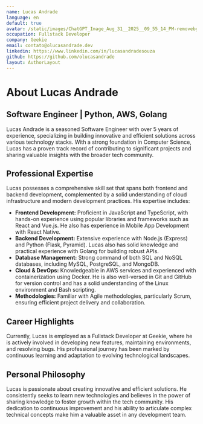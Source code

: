 ```yaml
---
name: Lucas Andrade
language: en
default: true
avatar: /static/images/ChatGPT_Image_Aug_31__2025__09_55_14_PM-removebg-preview.png
occupation: Fullstack Developer
company: Geekie
email: contato@olucasandrade.dev
linkedin: https://www.linkedin.com/in/lucasandradesouza
github: https://github.com/olucasandrade
layout: AuthorLayout
---
```


# About Lucas Andrade

## Software Engineer | Python, AWS, Golang

Lucas Andrade is a seasoned Software Engineer with over 5 years of experience, specializing in building innovative and efficient solutions across various technology stacks. With a strong foundation in Computer Science, Lucas has a proven track record of contributing to significant projects and sharing valuable insights with the broader tech community.

## Professional Expertise

Lucas possesses a comprehensive skill set that spans both frontend and backend development, complemented by a solid understanding of cloud infrastructure and modern development practices. His expertise includes:

- **Frontend Development:** Proficient in JavaScript and TypeScript, with hands-on experience using popular libraries and frameworks such as React and Vue.js. He also has experience in Mobile App Development with React Native.
- **Backend Development:** Extensive experience with Node.js (Express) and Python (Flask, Pyramid). Lucas also has solid knowledge and practical experience with Golang for building robust APIs.
- **Database Management:** Strong command of both SQL and NoSQL databases, including MySQL, PostgreSQL, and MongoDB.
- **Cloud & DevOps:** Knowledgeable in AWS services and experienced with containerization using Docker. He is also well-versed in Git and GitHub for version control and has a solid understanding of the Linux environment and Bash scripting.
- **Methodologies:** Familiar with Agile methodologies, particularly Scrum, ensuring efficient project delivery and collaboration.

## Career Highlights

Currently, Lucas is employed as a Fullstack Developer at Geekie, where he is actively involved in developing new features, maintaining environments, and resolving bugs. His professional journey has been marked by continuous learning and adaptation to evolving technological landscapes.

## Personal Philosophy

Lucas is passionate about creating innovative and efficient solutions. He consistently seeks to learn new technologies and believes in the power of sharing knowledge to foster growth within the tech community. His dedication to continuous improvement and his ability to articulate complex technical concepts make him a valuable asset in any development team.


